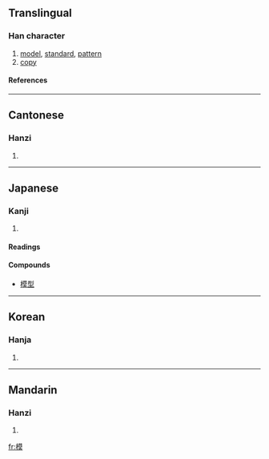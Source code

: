 ==Translingual==
===Han character===
{{Han char|rn=75|rad=木|as=11|sn=15|four=4493<sub>4</sub>|canj=木廿日大 (DTAK)}}
# [[model]], [[standard]], [[pattern]]
# [[copy]]
====References====
{{Han ref|kx=0551.020|dkj=15453|dj=0939.030|hdz=21261.090|uh=6A21|ud=27169|bh=BCD2|bd=48338}}

----
==Cantonese==
===Hanzi===
{{yue-hanzi|jyut=|y=mou4}}
# {{defn|Cantonese}}

----
==Japanese==
===Kanji===
{{ja-kanji|grade=|rs=木11}}
# {{defn|Japanese}} 
====Readings====
{{ja-readings|on=[[も]] (mo), [[ぼ]] (bo)|kun=[[かた]] (kata), [[のっとる]] (nottoru)}}
====Compounds====
*[[模型]]

----

==Korean==
===Hanja===
{{ko-hanja|hangeul=[[모]]|eumhun=|rv=mo|mr=mo|y=mo}}
# {{defn|Korean}}

----
==Mandarin==
===Hanzi===
{{cmn-hanzi|pin=[[mó]] (mo2), [[mú]] (mu2)|wg=mo<sup>2</sup>, mu<sup>2</sup>}}
# {{defn|Mandarin}}

[[fr:模]]